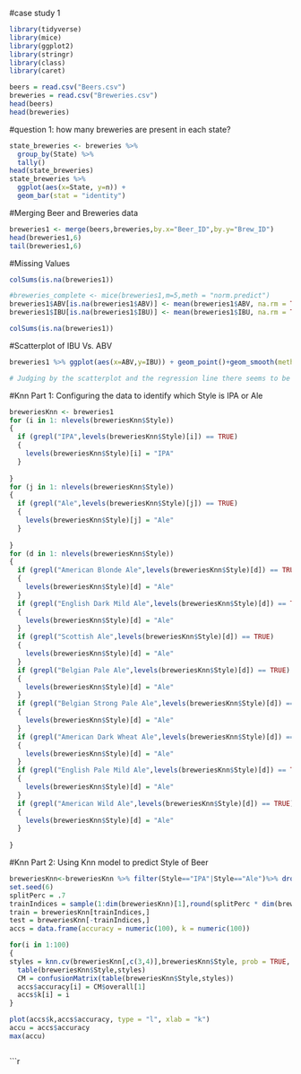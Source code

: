 #case study 1


```r
library(tidyverse)
library(mice)
library(ggplot2)
library(stringr)
library(class)
library(caret)
```

```r
beers = read.csv("Beers.csv")
breweries = read.csv("Breweries.csv")
head(beers)
head(breweries)
```


#question 1: how many breweries are present in each state?

```r
state_breweries <- breweries %>%
  group_by(State) %>%
  tally()
head(state_breweries)
state_breweries %>%
  ggplot(aes(x=State, y=n)) +
  geom_bar(stat = "identity")
```

#Merging Beer and Breweries data
```r
breweries1 <- merge(beers,breweries,by.x="Beer_ID",by.y="Brew_ID")
head(breweries1,6)
tail(breweries1,6)
```
#Missing Values
```r

colSums(is.na(breweries1))

#breweries_complete <- mice(breweries1,m=5,meth = "norm.predict")
breweries1$ABV[is.na(breweries1$ABV)] <- mean(breweries1$ABV, na.rm = TRUE)
breweries1$IBU[is.na(breweries1$IBU)] <- mean(breweries1$IBU, na.rm = TRUE)

colSums(is.na(breweries1))
```
#Scatterplot of IBU Vs. ABV
```r
breweries1 %>% ggplot(aes(x=ABV,y=IBU)) + geom_point()+geom_smooth(method=lm) + labs(x = "Alcohol By Volume (ABV)",y = "International Bitternes Unit (IBU)", title = "Relationship Between ABV and IBU")

# Judging by the scatterplot and the regression line there seems to be a positive correlation between ABV and IBU.  So that means there is a positive relationship betwen ABV and IBU so as ABV increases, so does IBU. 
```
#Knn Part 1: Configuring the data to identify which Style is IPA or Ale

```r
breweriesKnn <- breweries1
for (i in 1: nlevels(breweriesKnn$Style))
{
  if (grepl("IPA",levels(breweriesKnn$Style)[i]) == TRUE)
  {
    levels(breweriesKnn$Style)[i] = "IPA"
  }
  
}
for (j in 1: nlevels(breweriesKnn$Style))
{
  if (grepl("Ale",levels(breweriesKnn$Style)[j]) == TRUE)
  {
    levels(breweriesKnn$Style)[j] = "Ale"
  }
  
}
for (d in 1: nlevels(breweriesKnn$Style))
{
  if (grepl("American Blonde Ale",levels(breweriesKnn$Style)[d]) == TRUE)
  {
    levels(breweriesKnn$Style)[d] = "Ale"
  }
  if (grepl("English Dark Mild Ale",levels(breweriesKnn$Style)[d]) == TRUE)
  {
    levels(breweriesKnn$Style)[d] = "Ale"
  }
  if (grepl("Scottish Ale",levels(breweriesKnn$Style)[d]) == TRUE)
  {
    levels(breweriesKnn$Style)[d] = "Ale"
  }
  if (grepl("Belgian Pale Ale",levels(breweriesKnn$Style)[d]) == TRUE)
  {
    levels(breweriesKnn$Style)[d] = "Ale"
  }
  if (grepl("Belgian Strong Pale Ale",levels(breweriesKnn$Style)[d]) == TRUE)
  {
    levels(breweriesKnn$Style)[d] = "Ale"
  }
  if (grepl("American Dark Wheat Ale",levels(breweriesKnn$Style)[d]) == TRUE)
  {
    levels(breweriesKnn$Style)[d] = "Ale"
  }
  if (grepl("English Pale Mild Ale",levels(breweriesKnn$Style)[d]) == TRUE)
  {
    levels(breweriesKnn$Style)[d] = "Ale"
  }
  if (grepl("American Wild Ale",levels(breweriesKnn$Style)[d]) == TRUE)
  {
    levels(breweriesKnn$Style)[d] = "Ale"
  }
  
}
```

#Knn Part 2: Using Knn model to predict Style of Beer
```r
breweriesKnn<-breweriesKnn %>% filter(Style=="IPA"|Style=="Ale")%>% droplevels()
set.seed(6)
splitPerc = .7
trainIndices = sample(1:dim(breweriesKnn)[1],round(splitPerc * dim(breweriesKnn)[1]))
train = breweriesKnn[trainIndices,]
test = breweriesKnn[-trainIndices,]
accs = data.frame(accuracy = numeric(100), k = numeric(100))

for(i in 1:100)
{
styles = knn.cv(breweriesKnn[,c(3,4)],breweriesKnn$Style, prob = TRUE, k = i)
  table(breweriesKnn$Style,styles)
  CM = confusionMatrix(table(breweriesKnn$Style,styles))
  accs$accuracy[i] = CM$overall[1]
  accs$k[i] = i
}

plot(accs$k,accs$accuracy, type = "l", xlab = "k")
accu = accs$accuracy
max(accu)



```


```r
